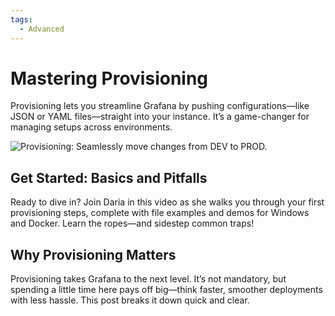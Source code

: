 ```yaml
---
tags:
  - Advanced
---
```



# Mastering Provisioning

Provisioning lets you streamline Grafana by pushing configurations—like JSON or YAML files—straight into your instance. It’s a game-changer for managing setups across environments.

<Image
  title="Provisioning: Seamlessly move changes from DEV to PROD."
  src="/img/grafana/advanced/provisioning-6-parts.png"
/>

## Get Started: Basics and Pitfalls

Ready to dive in? Join Daria in this video as she walks you through your first provisioning steps, complete with file examples and demos for Windows and Docker. Learn the ropes—and sidestep common traps!

<Youtube
  id="sGHKY0VmbLw"
  title="Provisioning in Grafana: Basics, Pitfalls, and File Examples (Windows & Docker Demo)"
/>

## Why Provisioning Matters

Provisioning takes Grafana to the next level. It’s not mandatory, but spending a little time here pays off big—think faster, smoother deployments with less hassle. This post breaks it down quick and clear.

<BlogPost id="provisioning-grafana-20230509" />
